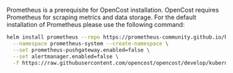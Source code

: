 Prometheus is a prerequisite for OpenCost installation. OpenCost requires Prometheus for scraping metrics and data storage. For the default installation of Prometheus please use the following command:

```sh
helm install prometheus --repo https://prometheus-community.github.io/helm-charts prometheus \
  --namespace prometheus-system --create-namespace \
  --set prometheus-pushgateway.enabled=false \
  --set alertmanager.enabled=false \
  -f https://raw.githubusercontent.com/opencost/opencost/develop/kubernetes/prometheus/extraScrapeConfigs.yaml
```
